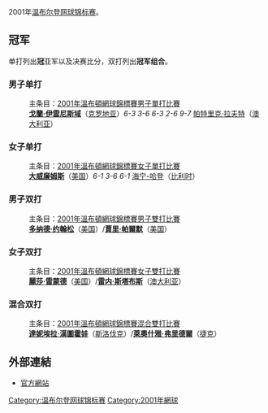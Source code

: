 {{noteTA
|T=zh-cn:温布尔登网球锦标赛;zh-hk:溫布頓網球錦標賽;zh-tw:溫布頓網球錦標賽
|G1=Tennis
|1=zh-hans:温布尔登;zh-hk:溫布頓;zh-tw:溫布頓;
}}

2001年[[温布尔登网球锦标赛|温布尔登网球锦标赛]]。

== 冠军 ==
单打列出'''冠'''亚军以及决赛比分，双打列出'''冠军组合'''。

=== 男子单打 ===
:主条目：[[2001年溫布頓網球錦標賽男子單打比賽|2001年溫布頓網球錦標賽男子單打比賽]]
:'''[[戈蘭·伊雲尼斯域|戈蘭·伊雲尼斯域]]'''（[[克罗地亚|克罗地亚]]）''6-3 3-6 6-3 2-6 9-7'' [[帕特里克·拉夫特|帕特里克·拉夫特]]（[[澳大利亚|澳大利亚]]）

=== 女子单打 ===
:主条目：[[2001年溫布頓網球錦標賽女子單打比賽|2001年溫布頓網球錦標賽女子單打比賽]]
:'''[[大威廉姆斯|大威廉姆斯]]'''（[[美国|美国]]）''6-1 3-6 6-1'' [[贾斯汀·海宁|海宁-哈登]]（[[比利时|比利时]]）

=== 男子双打 ===
:主条目：[[2001年溫布頓網球錦標賽男子雙打比賽|2001年溫布頓網球錦標賽男子雙打比賽]]
:'''[[多纳德·约翰松|多纳德·约翰松]]'''（[[美国|美国]]）/'''[[賈里·帕爾默|賈里·帕爾默]]'''（[[美国|美国]]）

=== 女子双打 ===
:主条目：[[2001年溫布頓網球錦標賽女子雙打比賽|2001年溫布頓網球錦標賽女子雙打比賽]]
:'''[[麗莎·雷蒙德|麗莎·雷蒙德]]'''（[[美国|美国]]）/'''[[雷内·斯塔布斯|雷内·斯塔布斯]]'''（[[澳大利亚|澳大利亚]]）

=== 混合双打 ===
:主条目：[[2001年溫布頓網球錦標賽混合雙打比賽|2001年溫布頓網球錦標賽混合雙打比賽]]
:'''[[達妮埃拉·漢圖霍娃|達妮埃拉·漢圖霍娃]]'''（[[斯洛伐克|斯洛伐克]]）/'''[[萊奧什雅·弗里德爾|萊奧什雅·弗里德爾]]'''（[[捷克|捷克]]）

== 外部連結 ==
*[http://www.wimbledon.org/ 官方網站]{{Wayback|url=http://www.wimbledon.org/ |date=20080904135640 }}

{{start box}}
{{succession box|[[2000年温布尔登网球锦标赛|2000年温布尔登网球锦标赛]]|[[2002年温布尔登网球锦标赛|2002年温布尔登网球锦标赛]]|[[温布尔登网球锦标赛|温布尔登网球锦标赛]]|2002年}}
{{succession box|[[2001年法国网球公开赛|2001年法国网球公开赛]]|[[2001年美国网球公开赛|2001年美国网球公开赛]]|[[网球大满贯|网球大满贯]]|2001年}}
{{end box}}
{{温网列表}}

[[Category:温布尔登网球锦标赛|Category:温布尔登网球锦标赛]]
[[Category:2001年網球|Category:2001年網球]]